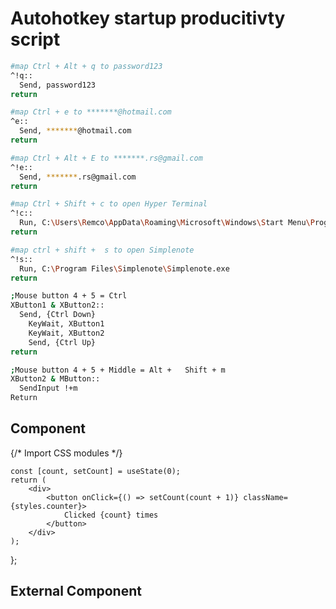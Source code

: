 # Autohotkey startup producitivty script

```bash filename="startup.ahk"  copy
#map Ctrl + Alt + q to password123
^!q::
  Send, password123
return

#map Ctrl + e to *******@hotmail.com
^e::
  Send, *******@hotmail.com
return

#map Ctrl + Alt + E to *******.rs@gmail.com
^!e::
  Send, *******.rs@gmail.com
return

#map Ctrl + Shift + c to open Hyper Terminal
^!c::
  Run, C:\Users\Remco\AppData\Roaming\Microsoft\Windows\Start Menu\Programs\Hyper
return

#map ctrl + shift +  s to open Simplenote
^!s::
  Run, C:\Program Files\Simplenote\Simplenote.exe
return

;Mouse button 4 + 5 = Ctrl
XButton1 & XButton2::
  Send, {Ctrl Down}
    KeyWait, XButton1
    KeyWait, XButton2
    Send, {Ctrl Up}
return

;Mouse button 4 + 5 + Middle = Alt +   Shift + m
XButton2 & MButton::
  SendInput !+m
Return
```

## Component


{/* Import CSS modules */}

    const [count, setCount] = useState(0);
    return (
        <div>
            <button onClick={() => setCount(count + 1)} className={styles.counter}>
                Clicked {count} times
            </button>
        </div>
    );
};

<Counter />

## External Component


<Counters />
